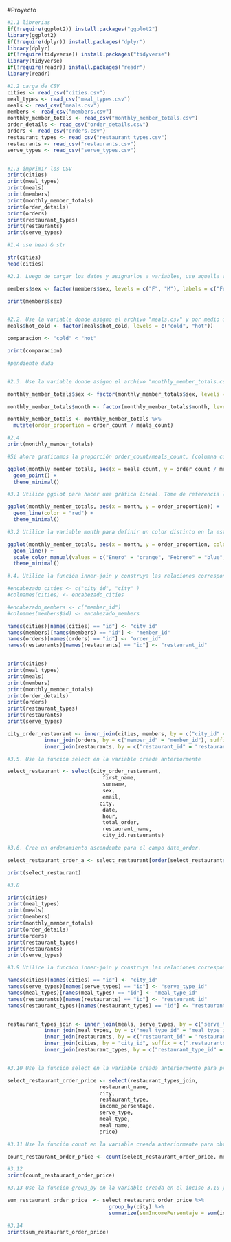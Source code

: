 #Proyecto
```r
#1.1 librerias 
if(!require(ggplot2)) install.packages("ggplot2")
library(ggplot2)
if(!require(dplyr)) install.packages("dplyr")
library(dplyr)
if(!require(tidyverse)) install.packages("tidyverse")
library(tidyverse)
if(!require(readr)) install.packages("readr")
library(readr)

#1.2 carga de CSV
cities <- read_csv("cities.csv")
meal_types <- read_csv("meal_types.csv")
meals <- read_csv("meals.csv")
members <- read_csv("members.csv")
monthly_member_totals <- read_csv("monthly_member_totals.csv")
order_details <- read_csv("order_details.csv")
orders <- read_csv("orders.csv")
restaurant_types <- read_csv("restaurant_types.csv")
restaurants <- read_csv("restaurants.csv")
serve_types <- read_csv("serve_types.csv")


#1.3 imprimir los CSV
print(cities)
print(meal_types)
print(meals)
print(members)
print(monthly_member_totals)
print(order_details)
print(orders)
print(restaurant_types)
print(restaurants)
print(serve_types)

#1.4 use head & str

str(cities)
head(cities)

```
```r
#2.1. Luego de cargar los datos y asignarlos a variables, use aquella variable donde asigno el archivo "members.csv" y por medio del concepto de Factores transforme la columna sex a un factor y renombre los niveles "F" y "M" por "Femenino" y "Masculino" respectivamente.

members$sex <- factor(members$sex, levels = c("F", "M"), labels = c("Femenino", "Masculino"))

print(members$sex)


#2.2. Use la variable donde asigno el archivo "meals.csv" y por medio del concepto de Factores transforme la columna hot_cold a un factor y aplique un ordenamiento donde"cold"esmenorque"hot".Valideusandounacomparación(cold < hot).
meals$hot_cold <- factor(meals$hot_cold, levels = c("cold", "hot"))

comparacion <- "cold" < "hot"

print(comparacion)

#pendiente duda 


#2.3. Use la variable donde asigno el archivo "monthly_member_totals.csv" y por medio del concepto de Factores transforme la columna sex a un factor y renombre los niveles "F" y "M" por "Femenino" y "Masculino", haga lo mismo con la columna month y renombre los niveles "1", "2", "3", "4" y "5" por "Enero", "Febrero", "Marzo", "Abril" y "Mayo" respectivamente. Por último, agregue una nueva columna por medio de la función mutate, que calculará la proporción de órdenes (usando la variable "order_count") por la cantidad de comidas (usando la variable "meals_count").

monthly_member_totals$sex <- factor(monthly_member_totals$sex, levels = c("F", "M"), labels = c("Femenino", "Masculino"))

monthly_member_totals$month <- factor(monthly_member_totals$month, levels = c("1", "2", "3", "4", "5"), labels = c("Enero", "Febrero", "Marzo", "Abril", "Mayo"))

monthly_member_totals <- monthly_member_totals %>% 
  mutate(order_proportion = order_count / meals_count)

#2.4
print(monthly_member_totals)

```

```r
#Si ahora graficamos la proporción order_count/meals_count, (columna construida en el inciso 2.3) veremos un patrón curioso.

ggplot(monthly_member_totals, aes(x = meals_count, y = order_count / meals_count)) +
  geom_point() +
  theme_minimal()

#3.1 Utilice ggplot para hacer una gráfica lineal. Tome de referencia la variable creada en el inciso 2.3 (eje y) versus la variable month (eje x).

ggplot(monthly_member_totals, aes(x = month, y = order_proportion)) +
  geom_line(color = "red") +
  theme_minimal()

#3.2 Utilice la variable month para definir un color distinto en la estética de la gráfica.

ggplot(monthly_member_totals, aes(x = month, y = order_proportion, color = month)) +
  geom_line() +
  scale_color_manual(values = c("Enero" = "orange", "Febrero" = "blue", "Marzo" = "green", "Abril" = "yellow", "Mayo" = "purple")) +
  theme_minimal()

```

```r
#.4. Utilice la función inner-join y construya las relaciones correspondientes (tome en cuenta cada uno de los identificadores de cada archivo), agregue sufijos a las columnas coincidentes por medio del parámetro suffix. Asigne la relación construida a una variable

#encabezado_cities <- c("city_id", "city" )
#colnames(cities) <- encabezado_cities

#encabezado_members <- c("member_id")
#colnames(members$id) <- encabezado_members

names(cities)[names(cities) == "id"] <- "city_id"
names(members)[names(members) == "id"] <- "member_id"
names(orders)[names(orders) == "id"] <- "order_id"
names(restaurants)[names(restaurants) == "id"] <- "restaurant_id"


print(cities)
print(meal_types)
print(meals)
print(members)
print(monthly_member_totals)
print(order_details)
print(orders)
print(restaurant_types)
print(restaurants)
print(serve_types)

city_order_restaurant <- inner_join(cities, members, by = c("city_id" = "city_id"), suffix = c(".cities", ".member")) %>%
            inner_join(orders, by = c("member_id" = "member_id"), suffix = c(".member", ".orders")) %>%
            inner_join(restaurants, by = c("restaurant_id" = "restaurant_id"), suffix = c(".orders", ".restaurants"))

#3.5. Use la función select en la variable creada anteriormente 

select_restaurant <- select(city_order_restaurant,
                               first_name,
                               surname,
                               sex,
                               email,
                              city,
                               date,
                               hour,
                               total_order,
                               restaurant_name,
                               city_id.restaurants)

#3.6. Cree un ordenamiento ascendente para el campo date_order.

select_restaurant_order_a <- select_restaurant[order(select_restaurant$date, decreasing = FALSE),]

print(select_restaurant)
```

```r
#3.8

print(cities)
print(meal_types)
print(meals)
print(members)
print(monthly_member_totals)
print(order_details)
print(orders)
print(restaurant_types)
print(restaurants)
print(serve_types)

#3.9 Utilice la función inner-join y construya las relaciones correspondientes, agregue sufijos a las columnas coincidentes por medio del parámetro suffix. Asigne la relación construida a una variable.

names(cities)[names(cities) == "id"] <- "city_id"
names(serve_types)[names(serve_types) == "id"] <- "serve_type_id"
names(meal_types)[names(meal_types) == "id"] <- "meal_type_id"
names(restaurants)[names(restaurants) == "id"] <- "restaurant_id"
names(restaurant_types)[names(restaurant_types) == "id"] <- "restaurant_type_id"


restaurant_types_join <- inner_join(meals, serve_types, by = c("serve_type_id" = "serve_type_id"), suffix = c(".meals", ".serve_types")) %>%
            inner_join(meal_types, by = c("meal_type_id" = "meal_type_id"), suffix = c(".meals", ".meal_types")) %>%
            inner_join(restaurants, by = c("restaurant_id" = "restaurant_id"), suffix = c(".meals", ".restaurants")) %>%
            inner_join(cities, by = "city_id", suffix = c(".restaurants", ".cities")) %>%
            inner_join(restaurant_types, by = c("restaurant_type_id" = "restaurant_type_id"), suffix = c(".restaurants", ".restaurant_types"))


#3.10 Use la función select en la variable creada anteriormente para presentar los siguientes campos: restaurant_name, city, restaurant_type, income_persentage, serve_type, meal_type, meal_name, price

select_restaurant_order_price <- select(restaurant_types_join,
                              restaurant_name,
                              city,
                              restaurant_type,
                              income_persentage,
                              serve_type,
                              meal_type,
                              meal_name,
                              price)

#3.11 Use la función count en la variable creada anteriormente para obtener el conteo por la variable meal_type, luego asigne el resultado a una variable.

count_restaurant_order_price <- count(select_restaurant_order_price, meal_type)

#3.12
print(count_restaurant_order_price)

#3.13 Use la función group_by en la variable creada en el inciso 3.10 y agrupe por city, luego aplique la función summarize para obtener la sumatoria de income_persentage, asigne a la sumatoria la etiqueta sumIncomePersentaje, el resultado deberá almacenarlo en una variable.

sum_restaurant_order_price  <- select_restaurant_order_price %>%
                                 group_by(city) %>%
                                 summarize(sumIncomePersentaje = sum(income_persentage))

#3.14
print(sum_restaurant_order_price)

```


